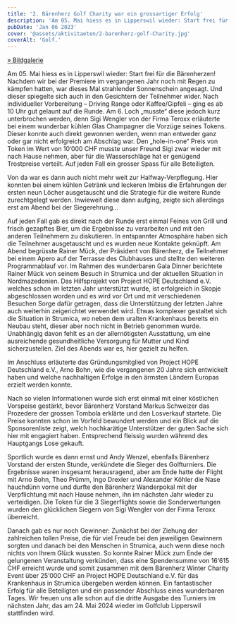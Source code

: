 ```yaml
---
title: '2. Bärenherz Golf Charity war ein grossartiger Erfolg'
description: 'Am 05. Mai hiess es in Lipperswil wieder: Start frei für die Bärenherzen! Nachdem wir bei der Premiere im vergangenen Jahr noch mit Regen zu kämpfen hatten, war dieses Mal strahlender Sonnenschein angesagt. Und dieser spiegelte sich auch in den Gesichtern der Teilnehmer wider. Nach individueller Vorbereitung – Driving Range oder Kaffee/Gipfeli – ging es ab 10 Uhr gut gelaunt auf die Runde. Am 6. Loch „musste“ diese jedoch kurz unterbrochen werden, denn Sigi Wengler von der Firma Teroxx erläuterte bei einem wunderbar kühlen Glas Champagner die Vorzüge seines Tokens. Dieser konnte auch direkt gewonnen werden, wenn man entweder ganz oder gar nicht erfolgreich am Abschlag war. Den „hole-in-one“ Preis von Token im Wert von 10‘000 CHF musste unser Freund Sigi zwar wieder mit nach Hause nehmen, aber für die Wasserschläge hat er genügend Trostpreise verteilt. Auf jeden Fall ein grosser Spass für alle Beteiligten.'
pubDate: 'Jan 06 2023'
cover: '@assets/aktivitaeten/2-barenherz-golf-Charity.jpg'
coverAlt: 'Golf.'
---
```


[» Bildgalerie](https://collection.cloudinary.com/dvpsc3huf/740aef793d622300018c57d1bb709bf4)

Am 05. Mai hiess es in Lipperswil wieder: Start frei für die Bärenherzen! Nachdem wir bei der Premiere im vergangenen Jahr noch mit Regen zu kämpfen hatten, war dieses Mal strahlender Sonnenschein angesagt. Und dieser spiegelte sich auch in den Gesichtern der Teilnehmer wider. Nach individueller Vorbereitung – Driving Range oder Kaffee/Gipfeli – ging es ab 10 Uhr gut gelaunt auf die Runde. Am 6. Loch „musste“ diese jedoch kurz unterbrochen werden, denn Sigi Wengler von der Firma Teroxx erläuterte bei einem wunderbar kühlen Glas Champagner die Vorzüge seines Tokens. Dieser konnte auch direkt gewonnen werden, wenn man entweder ganz oder gar nicht erfolgreich am Abschlag war. Den „hole-in-one“ Preis von Token im Wert von 10‘000 CHF musste unser Freund Sigi zwar wieder mit nach Hause nehmen, aber für die Wasserschläge hat er genügend Trostpreise verteilt. Auf jeden Fall ein grosser Spass für alle Beteiligten.

Von da war es dann auch nicht mehr weit zur Halfway-Verpflegung. Hier konnten bei einem kühlen Getränk und leckeren Imbiss die Erfahrungen der ersten neun Löcher ausgetauscht und die Strategie für die weitere Runde zurechtgelegt werden. Inwieweit diese dann aufging, zeigte sich allerdings erst am Abend bei der Siegerehrung…

Auf jeden Fall gab es direkt nach der Runde erst einmal Feines von Grill und frisch gezapftes Bier, um die Ergebnisse zu verarbeiten und mit den anderen Teilnehmern zu diskutieren. In entspannter Atmosphäre haben sich die Teilnehmer ausgetauscht und es wurden neue Kontakte geknüpft. Am Abend begrüsste Rainer Mück, der Präsident von Bärenherz, die Teilnehmer bei einem Apero auf der Terrasse des Clubhauses und stellte den weiteren Programmablauf vor. Im Rahmen des wunderbaren Gala Dinner berichtete Rainer Mück von seinem Besuch in Strumica und der aktuellen Situation in Nordmazedonien. Das Hilfsprojekt von Project HOPE Deutschland e.V. welches schon im letzten Jahr unterstützt wurde, ist erfolgreich in Skopje abgeschlossen worden und es wird vor Ort und mit verschiedenen Besuchen Sorge dafür getragen, dass die Unterstützung der letzten Jahre auch weiterhin zeigerichtet verwendet wird. Etwas komplexer gestaltet sich die Situation in Strumica, wo neben dem uralten Krankenhaus bereits ein Neubau steht, dieser aber noch nicht in Betrieb genommen wurde. Unabhängig davon fehlt es an der allernötigsten Ausstattung, um eine ausreichende gesundheitliche Versorgung für Mutter und Kind sicherzustellen. Ziel des Abends war es, hier gezielt zu helfen.

Im Anschluss erläuterte das Gründungsmitglied von Project HOPE Deutschland e.V., Arno Bohn, wie die vergangenen 20 Jahre sich entwickelt haben und welche nachhaltigen Erfolge in den ärmsten Ländern Europas erzielt werden konnte.

Nach so vielen Informationen wurde sich erst einmal mit einer köstlichen Vorspeise gestärkt, bevor Bärenherz Vorstand Markus Schweizer das Prozedere der grossen Tombola erklärte und den Losverkauf startete. Die Preise konnten schon im Vorfeld bewundert werden und ein Blick auf die Sponsorenliste zeigt, welch hochkarätige Unterstützer der guten Sache sich hier mit engagiert haben. Entsprechend fleissig wurden während des Hauptgangs Lose gekauft.

Sportlich wurde es dann ernst und Andy Wenzel, ebenfalls Bärenherz Vorstand der ersten Stunde, verkündete die Sieger des Golfturniers. Die Ergebnisse waren insgesamt herausragend, aber am Ende hatte der Flight mit Arno Bohn, Theo Prümm, Ingo Drexler und Alexander Köhler die Nase hauchdünn vorne und durfte den Bärenherz Wanderpokal mit der Verpflichtung mit nach Hause nehmen, ihn im nächsten Jahr wieder zu verteidigen. Die Token für die 3 Siegerflights sowie die Sonderwertungen wurden den glücklichen Siegern von Sigi Wengler von der Firma Teroxx überreicht.

Danach gab es nur noch Gewinner: Zunächst bei der Ziehung der zahlreichen tollen Preise, die für viel Freude bei den jeweiligen Gewinnern sorgten und danach bei den Menschen in Strumica, auch wenn diese noch nichts von Ihrem Glück wussten. So konnte Rainer Mück zum Ende der gelungenen Veranstaltung verkünden, dass eine Spendensumme von 16‘615 CHF erreicht wurde und somit zusammen mit dem Bärenherz Winter Charity Event über 25‘000 CHF an Project HOPE Deutschland e.V. für das Krankenhaus in Strumica übergeben werden können. Ein fantastischer Erfolg für alle Beteiligten und ein passender Abschluss eines wunderbaren Tages. Wir freuen uns alle schon auf die dritte Ausgabe des Turniers im nächsten Jahr, das am 24. Mai 2024 wieder im Golfclub Lipperswil stattfinden wird.
